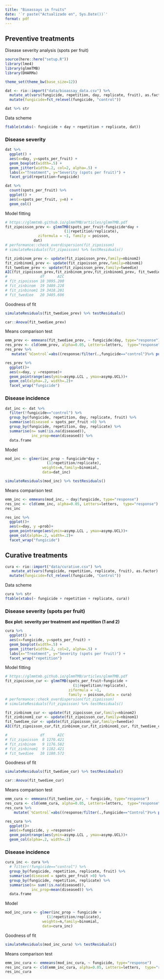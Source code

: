 ```yaml
---
title: "Bioassays in fruits"
date: '`r paste("Actualizado en", Sys.Date())`'
format: pdf
---
```



## Preventive treatments

Disease severity analysis (spots per fruit) 

```r
source(here::here("setup.R"))
library(lme4)
library(glmmTMB)
library(DHARMa)

theme_set(theme_bw(base_size=12))
```


```r
dat <- rio::import("data/bioassay_data.csv") %>%
  mutate_at(vars(fungicide, repetition, day, replicate, fruit), as.factor) %>% 
  mutate(fungicide=fct_relevel(fungicide, "control"))
```


```r
dat %>% str
```

Data scheme

```r
ftable(xtabs(~ fungicide + day + repetition + replicate, dat))
```

### Disease severity 

```r
dat %>% 
  ggplot() + 
  aes(x=day, y=spots_per_fruit) + 
  geom_boxplot(width=.5) + 
  geom_jitter(width=.2, col=2, alpha=.5) + 
  labs(x="Treatment", y="Severity (spots per fruit)") + 
  facet_grid(repetition~fungicide)
```

```r
dat %>% 
  count(spots_per_fruit) %>% 
  ggplot() + 
  aes(x=spots_per_fruit, y=n) + 
  geom_col()
```

Model fitting

```r
# https://glmmtmb.github.io/glmmTMB/articles/glmmTMB.pdf
fit_zipoisson_prev <- glmmTMB(spots_per_fruit~fungicide*day +
                           (1|repetition/replicate),
               ziformula = ~1, family = poisson,
             dat)
# performance::check_overdispersion(fit_zipoisson)
# simulateResiduals(fit_zipoisson) %>% testResiduals()
```

```r
fit_zinbinom_prev <- update(fit_zipoisson_prev,family=nbinom2)
fit_zinbinom1_prev <- update(fit_zipoisson_prev,family=nbinom1)
fit_twediee_prev <- update(fit_zipoisson_prev,family=tweedie)
AIC(fit_zipoisson_prev,fit_zinbinom_prev,fit_zinbinom1_prev, fit_twediee_prev)
#               df      AIC
# fit_zipoisson 18 3895.200
# fit_zinbinom  19 3489.228
# fit_zinbinom1 19 3418.201
# fit_twediee   20 3405.606
```

Goodness of fit

```r
simulateResiduals(fit_twediee_prev) %>% testResiduals()
```

```r
car::Anova(fit_twediee_prev)
```

Means comparison test

```r
emm_prev <- emmeans(fit_twediee_prev, ~ fungicide|day, type="response") 
res_prev <- cld(emm_prev, alpha=0.05, Letters=letters,  type="response")
res_prev %>% 
   mutate(`%Control`=abs((response/filter(.,fungicide=="control")%>% pull(response)-1)*100)) 

res_prev %>% 
  ggplot()+
  aes(x=day, y =response)+
  geom_pointrange(aes(ymin=asymp.LCL , ymax=asymp.UCL))+
  geom_col(alpha=.2, width=.2)+
  facet_wrap("fungicide")
```

### Disease incidence

```r
dat_inc <- dat %>% 
  filter(!fungicide=="control") %>% 
  group_by(fungicide, repetition, day, replicate, fruit) %>% 
  summarise(diseased = spots_per_fruit >0) %>% 
  group_by(fungicide, repetition, day, replicate) %>% 
  summarise(n= sum(!is.na(diseased)),
            inc_prop=mean(diseased)) %>% 
  data.frame
```

Model 

```r
mod_inc <- glmer(inc_prop ~ fungicide*day +
                   (1|repetition/replicate),
                 weights=n,family=binomial, 
                 data=dat_inc)

simulateResiduals(mod_inc) %>% testResiduals()
```

Means comparison test 

```r
emm_inc <- emmeans(mod_inc, ~ day|fungicide, type="response") 
res_inc <- cld(emm_inc, alpha=0.05, Letters=letters,  type="response")
res_inc
```

```r
res_inc %>% 
  ggplot()+
  aes(x=day, y =prob)+
  geom_pointrange(aes(ymin=asymp.LCL , ymax=asymp.UCL))+
  geom_col(alpha=.2, width=.2)+
  facet_wrap("fungicide")
```

## Curative treatments

```r
cura <- rio::import("data/curative.csv") %>% 
   mutate_at(vars(fungicide, repetition, replicate, fruit), as.factor) %>% 
  mutate(fungicide=fct_relevel(fungicide, "Control")) 
```

Data scheme

```r
cura %>% str
ftable(xtabs(~ fungicide + repetition + replicate, cura))
```

### Disease severity (spots per fruit) 

**Box plot: severity per treatment and repetition (1 and 2)**
```r
cura %>% 
  ggplot() + 
  aes(x=fungicide, y=spots_per_fruit) + 
  geom_boxplot(width=.5) + 
  geom_jitter(width=.2, col=2, alpha=.5) + 
  labs(x="Treatment", y="Severity (spots per fruit)") + 
  facet_wrap("repetition")
```

Model fitting

```r
# https://glmmtmb.github.io/glmmTMB/articles/glmmTMB.pdf
fit_zipoisson_cur <- glmmTMB(spots_per_fruit~fungicide +
                               (1|repetition/replicate),
                             ziformula = ~1, 
                             family = poisson,data = cura)
# performance::check_overdispersion(fit_zipoisson)
# simulateResiduals(fit_zipoisson) %>% testResiduals()
```

```r
fit_zinbinom_cur <- update(fit_zipoisson_cur,family=nbinom2)
fit_zinbinom1_cur <- update(fit_zipoisson_cur,family=nbinom1)
fit_twediee_cur <- update(fit_zipoisson_cur,family=tweedie)
AIC(fit_zipoisson_cur,fit_zinbinom_cur,fit_zinbinom1_cur, fit_twediee_cur)

#               df      AIC
# fit_zipoisson  8 1270.421
# fit_zinbinom   9 1176.582
# fit_zinbinom1  9 1182.421
# fit_twediee   10 1180.572
```

Goodness of fit

```r
simulateResiduals(fit_twediee_cur) %>% testResiduals()
```

```r
car::Anova(fit_twediee_cur)
```

Means comparison test

```r
emm_cura <- emmeans(fit_twediee_cur, ~ fungicide, type="response") 
res_cura <- cld(emm_cura, alpha=0.05, Letters=letters,  type="response")
res_cura %>% 
    mutate(`%Control`=abs((response/filter(.,fungicide=="Control")%>% pull(response)-1)*100)) 

res_cura %>% 
  ggplot()+
  aes(x=fungicide, y =response)+
  geom_pointrange(aes(ymin=asymp.LCL , ymax=asymp.UCL))+
  geom_col(alpha=.2, width=.2)
```

### Disease incidence

```r
cura_inc <- cura %>% 
  # filter(!fungicide=="control") %>% 
  group_by(fungicide, repetition, replicate, fruit) %>% 
  summarise(diseased = spots_per_fruit >0) %>% 
  group_by(fungicide, repetition, replicate) %>% 
  summarise(n= sum(!is.na(diseased)),
            inc_prop=mean(diseased)) %>% 
  data.frame
```

Model 

```r
mod_inc_cura <- glmer(inc_prop ~ fungicide +
                   (1|repetition/replicate),
                 weights=n,family=binomial, 
                 data=cura_inc)
```

Goodness of fit

```r
simulateResiduals(mod_inc_cura) %>% testResiduals()
```


Means comparison test

```r
emm_inc_cura <- emmeans(mod_inc_cura, ~ fungicide, type="response") 
res_inc_cura <- cld(emm_inc_cura, alpha=0.05, Letters=letters,  type="response")
res_inc_cura
```